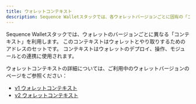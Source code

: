 ```yaml
---
title: ウォレットコンテキスト
description: Sequence Walletスタックでは、各ウォレットバージョンごとに固有の「コンテキスト」を利用しており、ウォレットやそのモジュールとやり取りするためのアドレス群で構成されています。
---
```


Sequence Walletスタックでは、ウォレットのバージョンごとに異なる「コンテキスト」を利用します。
このコンテキストはウォレットとやり取りするためのアドレスのセットです。
コンテキストはウォレットのデプロイ、操作、モジュールとの連携に使用されます。

ウォレットコンテキストの詳細については、ご利用中のウォレットバージョンのページをご参照ください：
- [v1 ウォレットコンテキスト](/solutions/technical-references/internals/v1/wallet-context)
- [v2 ウォレットコンテキスト](/solutions/technical-references/internals/v2/wallet-context)